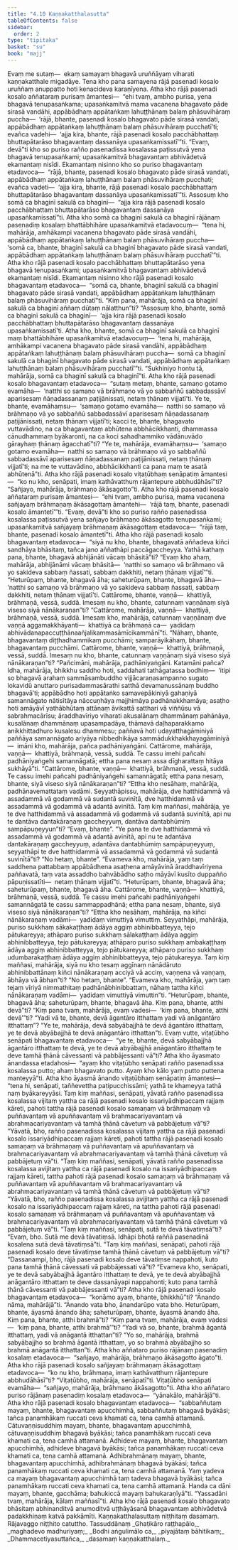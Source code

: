 ```yaml
---
title: "4.10 Kaṇṇakatthalasutta"
tableOfContents: false
sidebar:
  order: 2
type: "tipitaka"
basket: "su"
book: "majj"
---
```



<DynamicBreadcrumb />

<Division number="375" book="majj">

<Paragraph number="1103" book="majj">
Evaṃ me sutaṃ—  ekaṃ samayaṃ bhagavā uruññāyaṃ viharati kaṇṇakatthale migadāye. Tena kho pana samayena rājā pasenadi kosalo uruññaṃ anuppatto hoti kenacideva karaṇīyena. Atha kho rājā pasenadi kosalo aññataraṃ purisaṃ āmantesi—  “ehi tvaṃ, ambho purisa, yena bhagavā tenupasaṅkama; upasaṅkamitvā mama vacanena bhagavato pāde sirasā vandāhi, appābādhaṃ appātaṅkaṃ lahuṭṭhānaṃ balaṃ phāsuvihāraṃ puccha—  ‘rājā, bhante, pasenadi kosalo bhagavato pāde sirasā vandati, appābādhaṃ appātaṅkaṃ lahuṭṭhānaṃ balaṃ phāsuvihāraṃ pucchatī’ti; evañca vadehi—  ‘ajja kira, bhante, rājā pasenadi kosalo pacchābhattaṃ bhuttapātarāso bhagavantaṃ dassanāya upasaṅkamissatī’”ti. “Evaṃ, devā”ti kho so puriso rañño pasenadissa kosalassa paṭissutvā yena bhagavā tenupasaṅkami; upasaṅkamitvā bhagavantaṃ abhivādetvā ekamantaṃ nisīdi. Ekamantaṃ nisinno kho so puriso bhagavantaṃ etadavoca—  “rājā, bhante, pasenadi kosalo bhagavato pāde sirasā vandati, appābādhaṃ appātaṅkaṃ lahuṭṭhānaṃ balaṃ phāsuvihāraṃ pucchati; evañca vadeti—  ‘ajja kira, bhante, rājā pasenadi kosalo pacchābhattaṃ bhuttapātarāso bhagavantaṃ dassanāya upasaṅkamissatī’”ti.
</Paragraph>

<Paragraph number="1104" book="majj">
Assosuṃ kho somā ca bhaginī sakulā ca bhaginī—  “ajja kira rājā pasenadi kosalo pacchābhattaṃ bhuttapātarāso bhagavantaṃ dassanāya upasaṅkamissatī”ti. Atha kho somā ca bhaginī sakulā ca bhaginī rājānaṃ pasenadiṃ kosalaṃ bhattābhihāre upasaṅkamitvā etadavocuṃ—  “tena hi, mahārāja, amhākampi vacanena bhagavato pāde sirasā vandāhi, appābādhaṃ appātaṅkaṃ lahuṭṭhānaṃ balaṃ phāsuvihāraṃ puccha—  ‘somā ca, bhante, bhaginī sakulā ca bhaginī bhagavato pāde sirasā vandati, appābādhaṃ appātaṅkaṃ lahuṭṭhānaṃ balaṃ phāsuvihāraṃ pucchatī’”ti.
</Paragraph>

</Division>
<Division number="376" book="majj">

<Paragraph number="1105" book="majj">
Atha kho rājā pasenadi kosalo pacchābhattaṃ bhuttapātarāso yena bhagavā tenupasaṅkami; upasaṅkamitvā bhagavantaṃ abhivādetvā ekamantaṃ nisīdi. Ekamantaṃ nisinno kho rājā pasenadi kosalo bhagavantaṃ etadavoca—  “somā ca, bhante, bhaginī sakulā ca bhaginī bhagavato pāde sirasā vandati, appābādhaṃ appātaṅkaṃ lahuṭṭhānaṃ balaṃ phāsuvihāraṃ pucchatī”ti. “Kiṃ pana, mahārāja, somā ca bhaginī sakulā ca bhaginī aññaṃ dūtaṃ nālatthun”ti? “Assosuṃ kho, bhante, somā ca bhaginī sakulā ca bhaginī—  ‘ajja kira rājā pasenadi kosalo pacchābhattaṃ bhuttapātarāso bhagavantaṃ dassanāya upasaṅkamissatī’ti. Atha kho, bhante, somā ca bhaginī sakulā ca bhaginī maṃ bhattābhihāre upasaṅkamitvā etadavocuṃ—  ‘tena hi, mahārāja, amhākampi vacanena bhagavato pāde sirasā vandāhi, appābādhaṃ appātaṅkaṃ lahuṭṭhānaṃ balaṃ phāsuvihāraṃ puccha—  somā ca bhaginī sakulā ca bhaginī bhagavato pāde sirasā vandati, appābādhaṃ appātaṅkaṃ lahuṭṭhānaṃ balaṃ phāsuvihāraṃ pucchatī’”ti. “Sukhiniyo hontu tā, mahārāja, somā ca bhaginī sakulā ca bhaginī”ti.
</Paragraph>

</Division>
<Division number="377" book="majj">

<Paragraph number="1106" book="majj">
Atha kho rājā pasenadi kosalo bhagavantaṃ etadavoca—  “sutaṃ metaṃ, bhante, samaṇo gotamo evamāha—  ‘natthi so samaṇo vā brāhmaṇo vā yo sabbaññū sabbadassāvī aparisesaṃ ñāṇadassanaṃ paṭijānissati, netaṃ ṭhānaṃ vijjatī’ti. Ye te, bhante, evamāhaṃsu—  ‘samaṇo gotamo evamāha—  natthi so samaṇo vā brāhmaṇo vā yo sabbaññū sabbadassāvī aparisesaṃ ñāṇadassanaṃ paṭijānissati, netaṃ ṭhānaṃ vijjatī’ti; kacci te, bhante, bhagavato vuttavādino, na ca bhagavantaṃ abhūtena abbhācikkhanti, dhammassa cānudhammaṃ byākaronti, na ca koci sahadhammiko vādānuvādo gārayhaṃ ṭhānaṃ āgacchatī”ti? “Ye te, mahārāja, evamāhaṃsu—  ‘samaṇo gotamo evamāha—  natthi so samaṇo vā brāhmaṇo vā yo sabbaññū sabbadassāvī aparisesaṃ ñāṇadassanaṃ paṭijānissati, netaṃ ṭhānaṃ vijjatī’ti; na me te vuttavādino, abbhācikkhanti ca pana maṃ te asatā abhūtenā”ti.
</Paragraph>

</Division>
<Division number="378" book="majj">

<Paragraph number="1107" book="majj">
Atha kho rājā pasenadi kosalo viṭaṭūbhaṃ senāpatiṃ āmantesi—  “ko nu kho, senāpati, imaṃ kathāvatthuṃ rājantepure abbhudāhāsī”ti? “Sañjayo, mahārāja, brāhmaṇo ākāsagotto”ti. Atha kho rājā pasenadi kosalo aññataraṃ purisaṃ āmantesi—  “ehi tvaṃ, ambho purisa, mama vacanena sañjayaṃ brāhmaṇaṃ ākāsagottaṃ āmantehi—  ‘rājā taṃ, bhante, pasenadi kosalo āmantetī’”ti. “Evaṃ, devā”ti kho so puriso rañño pasenadissa kosalassa paṭissutvā yena sañjayo brāhmaṇo ākāsagotto tenupasaṅkami; upasaṅkamitvā sañjayaṃ brāhmaṇaṃ ākāsagottaṃ etadavoca—  “rājā taṃ, bhante, pasenadi kosalo āmantetī”ti. Atha kho rājā pasenadi kosalo bhagavantaṃ etadavoca—  “siyā nu kho, bhante, bhagavatā aññadeva kiñci sandhāya bhāsitaṃ, tañca jano aññathāpi paccāgaccheyya. Yathā kathaṃ pana, bhante, bhagavā abhijānāti vācaṃ bhāsitā”ti? “Evaṃ kho ahaṃ, mahārāja, abhijānāmi vācaṃ bhāsitā—  ‘natthi so samaṇo vā brāhmaṇo vā yo sakideva sabbaṃ ñassati, sabbaṃ dakkhiti, netaṃ ṭhānaṃ vijjatī’”ti. “Heturūpaṃ, bhante, bhagavā āha; saheturūpaṃ, bhante, bhagavā āha—  ‘natthi so samaṇo vā brāhmaṇo vā yo sakideva sabbaṃ ñassati, sabbaṃ dakkhiti, netaṃ ṭhānaṃ vijjatī’ti. Cattārome, bhante, vaṇṇā—  khattiyā, brāhmaṇā, vessā, suddā. Imesaṃ nu kho, bhante, catunnaṃ vaṇṇānaṃ siyā viseso siyā nānākaraṇan”ti? “Cattārome, mahārāja, vaṇṇā—  khattiyā, brāhmaṇā, vessā, suddā. Imesaṃ kho, mahārāja, catunnaṃ vaṇṇānaṃ dve vaṇṇā aggamakkhāyanti—  khattiyā ca brāhmaṇā ca—  yadidaṃ abhivādanapaccuṭṭhānaañjalikammasāmīcikammānī”ti. “Nāhaṃ, bhante, bhagavantaṃ diṭṭhadhammikaṃ pucchāmi; samparāyikāhaṃ, bhante, bhagavantaṃ pucchāmi. Cattārome, bhante, vaṇṇā—  khattiyā, brāhmaṇā, vessā, suddā. Imesaṃ nu kho, bhante, catunnaṃ vaṇṇānaṃ siyā viseso siyā nānākaraṇan”ti?
</Paragraph>

</Division>
<Division number="379" book="majj">

<Paragraph number="1108" book="majj">
“Pañcimāni, mahārāja, padhāniyaṅgāni. Katamāni pañca? Idha, mahārāja, bhikkhu saddho hoti, saddahati tathāgatassa bodhiṃ—  ‘itipi so bhagavā arahaṃ sammāsambuddho vijjācaraṇasampanno sugato lokavidū anuttaro purisadammasārathi satthā devamanussānaṃ buddho bhagavā’ti; appābādho hoti appātaṅko samavepākiniyā gahaṇiyā samannāgato nātisītāya nāccuṇhāya majjhimāya padhānakkhamāya; asaṭho hoti amāyāvī yathābhūtaṃ attānaṃ āvikattā satthari vā viññūsu vā sabrahmacārīsu; āraddhavīriyo viharati akusalānaṃ dhammānaṃ pahānāya, kusalānaṃ dhammānaṃ upasampadāya, thāmavā daḷhaparakkamo anikkhittadhuro kusalesu dhammesu; paññavā hoti udayatthagāminiyā paññāya samannāgato ariyāya nibbedhikāya sammādukkhakkhayagāminiyā—  imāni kho, mahārāja, pañca padhāniyaṅgāni. Cattārome, mahārāja, vaṇṇā—  khattiyā, brāhmaṇā, vessā, suddā. Te cassu imehi pañcahi padhāniyaṅgehi samannāgatā; ettha pana nesaṃ assa dīgharattaṃ hitāya sukhāyā”ti. “Cattārome, bhante, vaṇṇā—  khattiyā, brāhmaṇā, vessā, suddā. Te cassu imehi pañcahi padhāniyaṅgehi samannāgatā; ettha pana nesaṃ, bhante, siyā viseso siyā nānākaraṇan”ti? “Ettha kho nesāhaṃ, mahārāja, padhānavemattataṃ vadāmi. Seyyathāpissu, mahārāja, dve hatthidammā vā assadammā vā godammā vā sudantā suvinītā, dve hatthidammā vā assadammā vā godammā vā adantā avinītā. Taṃ kiṃ maññasi, mahārāja, ye te dve hatthidammā vā assadammā vā godammā vā sudantā suvinītā, api nu te dantāva dantakāraṇaṃ gaccheyyuṃ, dantāva dantabhūmiṃ sampāpuṇeyyun”ti? “Evaṃ, bhante”. “Ye pana te dve hatthidammā vā assadammā vā godammā vā adantā avinītā, api nu te adantāva dantakāraṇaṃ gaccheyyuṃ, adantāva dantabhūmiṃ sampāpuṇeyyuṃ, seyyathāpi te dve hatthidammā vā assadammā vā godammā vā sudantā suvinītā”ti? “No hetaṃ, bhante”. “Evameva kho, mahārāja, yaṃ taṃ saddhena pattabbaṃ appābādhena asaṭhena amāyāvinā āraddhavīriyena paññavatā, taṃ vata assaddho bahvābādho saṭho māyāvī kusīto duppañño pāpuṇissatīti—  netaṃ ṭhānaṃ vijjatī”ti.
</Paragraph>

</Division>
<Division number="380" book="majj">

<Paragraph number="1109" book="majj">
“Heturūpaṃ, bhante, bhagavā āha; saheturūpaṃ, bhante, bhagavā āha. Cattārome, bhante, vaṇṇā—  khattiyā, brāhmaṇā, vessā, suddā. Te cassu imehi pañcahi padhāniyaṅgehi samannāgatā te cassu sammappadhānā; ettha pana nesaṃ, bhante, siyā viseso siyā nānākaraṇan”ti? “Ettha kho nesāhaṃ, mahārāja, na kiñci nānākaraṇaṃ vadāmi—  yadidaṃ vimuttiyā vimuttiṃ. Seyyathāpi, mahārāja, puriso sukkhaṃ sākakaṭṭhaṃ ādāya aggiṃ abhinibbatteyya, tejo pātukareyya; athāparo puriso sukkhaṃ sālakaṭṭhaṃ ādāya aggiṃ abhinibbatteyya, tejo pātukareyya; athāparo puriso sukkhaṃ ambakaṭṭhaṃ ādāya aggiṃ abhinibbatteyya, tejo pātukareyya; athāparo puriso sukkhaṃ udumbarakaṭṭhaṃ ādāya aggiṃ abhinibbatteyya, tejo pātukareyya. Taṃ kiṃ maññasi, mahārāja, siyā nu kho tesaṃ aggīnaṃ nānādāruto abhinibbattānaṃ kiñci nānākaraṇaṃ acciyā vā acciṃ, vaṇṇena vā vaṇṇaṃ, ābhāya vā ābhan”ti? “No hetaṃ, bhante”. “Evameva kho, mahārāja, yaṃ taṃ tejaṃ vīriyā nimmathitaṃ padhānābhinibbattaṃ, nāhaṃ tattha kiñci nānākaraṇaṃ vadāmi—  yadidaṃ vimuttiyā vimuttin”ti. “Heturūpaṃ, bhante, bhagavā āha; saheturūpaṃ, bhante, bhagavā āha. Kiṃ pana, bhante, atthi devā”ti? “Kiṃ pana tvaṃ, mahārāja, evaṃ vadesi—  ‘kiṃ pana, bhante, atthi devā’”ti? “Yadi vā te, bhante, devā āgantāro itthattaṃ yadi vā anāgantāro itthattaṃ”? “Ye te, mahārāja, devā sabyābajjhā te devā āgantāro itthattaṃ, ye te devā abyābajjhā te devā anāgantāro itthattan”ti.
</Paragraph>

</Division>
<Division number="381" book="majj">

<Paragraph number="1110" book="majj">
Evaṃ vutte, viṭaṭūbho senāpati bhagavantaṃ etadavoca—  “ye te, bhante, devā sabyābajjhā āgantāro itthattaṃ te devā, ye te devā abyābajjhā anāgantāro itthattaṃ te deve tamhā ṭhānā cāvessanti vā pabbājessanti vā”ti?
</Paragraph>

<Paragraph number="1111" book="majj">
Atha kho āyasmato ānandassa etadahosi—  “ayaṃ kho viṭaṭūbho senāpati rañño pasenadissa kosalassa putto; ahaṃ bhagavato putto. Ayaṃ kho kālo yaṃ putto puttena manteyyā”ti. Atha kho āyasmā ānando viṭaṭūbhaṃ senāpatiṃ āmantesi—  “tena hi, senāpati, taññevettha paṭipucchissāmi; yathā te khameyya tathā naṃ byākareyyāsi. Taṃ kiṃ maññasi, senāpati, yāvatā rañño pasenadissa kosalassa vijitaṃ yattha ca rājā pasenadi kosalo issariyādhipaccaṃ rajjaṃ kāreti, pahoti tattha rājā pasenadi kosalo samaṇaṃ vā brāhmaṇaṃ vā puññavantaṃ vā apuññavantaṃ vā brahmacariyavantaṃ vā abrahmacariyavantaṃ vā tamhā ṭhānā cāvetuṃ vā pabbājetuṃ vā”ti? “Yāvatā, bho, rañño pasenadissa kosalassa vijitaṃ yattha ca rājā pasenadi kosalo issariyādhipaccaṃ rajjaṃ kāreti, pahoti tattha rājā pasenadi kosalo samaṇaṃ vā brāhmaṇaṃ vā puññavantaṃ vā apuññavantaṃ vā brahmacariyavantaṃ vā abrahmacariyavantaṃ vā tamhā ṭhānā cāvetuṃ vā pabbājetuṃ vā”ti.
</Paragraph>

<Paragraph number="1112" book="majj">
“Taṃ kiṃ maññasi, senāpati, yāvatā rañño pasenadissa kosalassa avijitaṃ yattha ca rājā pasenadi kosalo na issariyādhipaccaṃ rajjaṃ kāreti, tattha pahoti rājā pasenadi kosalo samaṇaṃ vā brāhmaṇaṃ vā puññavantaṃ vā apuññavantaṃ vā brahmacariyavantaṃ vā abrahmacariyavantaṃ vā tamhā ṭhānā cāvetuṃ vā pabbājetuṃ vā”ti? “Yāvatā, bho, rañño pasenadissa kosalassa avijitaṃ yattha ca rājā pasenadi kosalo na issariyādhipaccaṃ rajjaṃ kāreti, na tattha pahoti rājā pasenadi kosalo samaṇaṃ vā brāhmaṇaṃ vā puññavantaṃ vā apuññavantaṃ vā brahmacariyavantaṃ vā abrahmacariyavantaṃ vā tamhā ṭhānā cāvetuṃ vā pabbājetuṃ vā”ti.
</Paragraph>

<Paragraph number="1113" book="majj">
“Taṃ kiṃ maññasi, senāpati, sutā te devā tāvatiṃsā”ti? “Evaṃ, bho. Sutā me devā tāvatiṃsā. Idhāpi bhotā raññā pasenadinā kosalena sutā devā tāvatiṃsā”ti. “Taṃ kiṃ maññasi, senāpati, pahoti rājā pasenadi kosalo deve tāvatiṃse tamhā ṭhānā cāvetuṃ vā pabbājetuṃ vā”ti? “Dassanampi, bho, rājā pasenadi kosalo deve tāvatiṃse nappahoti, kuto pana tamhā ṭhānā cāvessati vā pabbājessati vā”ti? “Evameva kho, senāpati, ye te devā sabyābajjhā āgantāro itthattaṃ te devā, ye te devā abyābajjhā anāgantāro itthattaṃ te deve dassanāyapi nappahonti; kuto pana tamhā ṭhānā cāvessanti vā pabbājessanti vā”ti?
</Paragraph>

</Division>
<Division number="382" book="majj">

<Paragraph number="1114" book="majj">
Atha kho rājā pasenadi kosalo bhagavantaṃ etadavoca—  “konāmo ayaṃ, bhante, bhikkhū”ti? “Ānando nāma, mahārājā”ti. “Ānando vata bho, ānandarūpo vata bho. Heturūpaṃ, bhante, āyasmā ānando āha; saheturūpaṃ, bhante, āyasmā ānando āha. Kiṃ pana, bhante, atthi brahmā”ti? “Kiṃ pana tvaṃ, mahārāja, evaṃ vadesi—  ‘kiṃ pana, bhante, atthi brahmā’”ti? “Yadi vā so, bhante, brahmā āgantā itthattaṃ, yadi vā anāgantā itthattan”ti? “Yo so, mahārāja, brahmā sabyābajjho so brahmā āgantā itthattaṃ, yo so brahmā abyābajjho so brahmā anāgantā itthattan”ti. Atha kho aññataro puriso rājānaṃ pasenadiṃ kosalaṃ etadavoca—  “sañjayo, mahārāja, brāhmaṇo ākāsagotto āgato”ti. Atha kho rājā pasenadi kosalo sañjayaṃ brāhmaṇaṃ ākāsagottaṃ etadavoca—  “ko nu kho, brāhmaṇa, imaṃ kathāvatthuṃ rājantepure abbhudāhāsī”ti? “Viṭaṭūbho, mahārāja, senāpatī”ti. Viṭaṭūbho senāpati evamāha—  “sañjayo, mahārāja, brāhmaṇo ākāsagotto”ti. Atha kho aññataro puriso rājānaṃ pasenadiṃ kosalaṃ etadavoca—  “yānakālo, mahārājā”ti.
</Paragraph>

<Paragraph number="1115" book="majj">
Atha kho rājā pasenadi kosalo bhagavantaṃ etadavoca—  “sabbaññutaṃ mayaṃ, bhante, bhagavantaṃ apucchimhā, sabbaññutaṃ bhagavā byākāsi; tañca panamhākaṃ ruccati ceva khamati ca, tena camhā attamanā. Cātuvaṇṇisuddhiṃ mayaṃ, bhante, bhagavantaṃ apucchimhā, cātuvaṇṇisuddhiṃ bhagavā byākāsi; tañca panamhākaṃ ruccati ceva khamati ca, tena camhā attamanā. Adhideve mayaṃ, bhante, bhagavantaṃ apucchimhā, adhideve bhagavā byākāsi; tañca panamhākaṃ ruccati ceva khamati ca, tena camhā attamanā. Adhibrahmānaṃ mayaṃ, bhante, bhagavantaṃ apucchimhā, adhibrahmānaṃ bhagavā byākāsi; tañca panamhākaṃ ruccati ceva khamati ca, tena camhā attamanā. Yaṃ yadeva ca mayaṃ bhagavantaṃ apucchimhā taṃ tadeva bhagavā byākāsi; tañca panamhākaṃ ruccati ceva khamati ca, tena camhā attamanā. Handa ca dāni mayaṃ, bhante, gacchāma; bahukiccā mayaṃ bahukaraṇīyā”ti. “Yassadāni tvaṃ, mahārāja, kālaṃ maññasī”ti. Atha kho rājā pasenadi kosalo bhagavato bhāsitaṃ abhinanditvā anumoditvā uṭṭhāyāsanā bhagavantaṃ abhivādetvā padakkhiṇaṃ katvā pakkāmīti.

</Paragraph>
</Division>

<Paragraph number="1116" type="center" book="majj">
Kaṇṇakatthalasuttaṃ niṭṭhitaṃ dasamaṃ.



</Paragraph>

<Paragraph number="1117" type="center" book="majj">
Rājavaggo niṭṭhito catuttho.



</Paragraph>

<Paragraph number="1118" type="center" book="majj">
Tassuddānaṃ


</Paragraph>

<Paragraph number="1119" type="verses" book="majj">
_Ghaṭikāro raṭṭhapālo,_  
_maghadevo madhuriyaṃ;_  
_Bodhi aṅgulimālo ca,_  
_piyajātaṃ bāhitikaṃ;_  
_Dhammacetiyasuttañca,_  
_dasamaṃ kaṇṇakatthalaṃ._
</Paragraph>